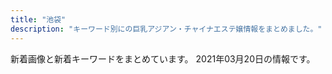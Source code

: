 ```yaml
---
title: "池袋"
description: "キーワード別にの巨乳アジアン・チャイナエステ嬢情報をまとめました。"
---
```


新着画像と新着キーワードをまとめています。
2021年03月20日の情報です。

<DmmAffiliateIns />
<KeywordTable
  shops={
    [
    {
        "keywords": {
            "\u30bb\u30af\u30b7\u30fc": 1
        },
        "img_links": [
            "http://tsukinokoi.com/img/staff/144652745411466600.jpg",
            "http://tsukinokoi.com/img/staff/153079932824200700.jpg",
            "http://tsukinokoi.com/images/event/2020/m03.png",
            "http://tsukinokoi.com/images/QRcode.png",
            "http://tsukinokoi.com/images/news1.png",
            "http://tsukinokoi.com/images/bar_staff.png",
            "http://tsukinokoi.com/images/news3.png",
            "http://tsukinokoi.com/img/staff/155204782386136400.jpg",
            "http://tsukinokoi.com/img/staff/142919725579809100.png",
            "http://tsukinokoi.com/img/staff/151584629124140300.jpg",
            "http://tsukinokoi.com/images/bar_top.png",
            "http://tsukinokoi.com/img/staff/152008703796356600.jpg",
            "http://tsukinokoi.com/images/pickupGirl2014.png",
            "http://tsukinokoi.com/img/staff/154673852166026500.jpg",
            "http://tsukinokoi.com/img/staff/148256052554824000.jpg",
            "http://tsukinokoi.com/img/staff/148073918839938900.jpg",
            "http://tsukinokoi.com/img/staff/148586605222864500.jpg",
            "http://tsukinokoi.com/img/staff/148586605226742500.jpg",
            "http://tsukinokoi.com/img/staff/160622584020640000.jpg",
            "http://tsukinokoi.com/images/bar_gallery.png",
            "http://tsukinokoi.com/img/staff/155818741107218300.jpg",
            "http://tsukinokoi.com/img/staff/155611310658540500.jpg"
        ],
        "name": "\u6708\u306e\u604b",
        "station": "JR\u6c60\u888b\u99c5\u897f\u53e3",
        "url": "http://tsukinokoi.com/"
    },
    {
        "station": "JR\u6c60\u888b\u99c5\u897f\u53e3",
        "url": "http://salon-arm.com/",
        "img_links": [
            "http://salon-arm.com/staff/kaori/01.jpg",
            "http://salon-arm.com/staff/midori/01mb.jpg",
            "http://salon-arm.com/staff/nana/01.jpg",
            "http://salon-arm.com/staff/emi/01mb.jpg",
            "http://salon-arm.com/staff/emi/01.jpg",
            "http://salon-arm.com/staff/ichigo/01mb.jpg",
            "http://salon-arm.com/staff/nana/01mb.jpg",
            "http://salon-arm.com/staff/kaori/01mb.jpg",
            "http://salon-arm.com/img/ttl_mobile.png",
            "http://salon-arm.com/img/ttl_tnew.png",
            "http://salon-arm.com/staff/rika/01mb.jpg",
            "http://salon-arm.com/staff/ringo/01mb.jpg",
            "http://salon-arm.com/staff/ai/01mb.jpg",
            "http://salon-arm.com/staff/midori/01.jpg",
            "http://salon-arm.com/staff/ringo/01.jpg",
            "http://salon-arm.com/staff/reina/01mb.jpg",
            "http://salon-arm.com/staff/yuuka/01mb.jpg",
            "http://salon-arm.com/pic/top.png",
            "http://salon-arm.com/staff/saya/01.jpg",
            "http://salon-arm.com/staff/ai/01.jpg",
            "http://salon-arm.com/staff/mai/01mb.jpg",
            "http://salon-arm.com/pic/head.png",
            "http://salon-arm.com/staff/reina/01.jpg",
            "http://salon-arm.com/staff/saya/01mb.jpg",
            "http://salon-arm.com/img/ttl_line.png",
            "http://salon-arm.com/img/ttl_staff.png",
            "http://salon-arm.com/img/att.jpg",
            "http://salon-arm.com/staff/rika/01.jpg",
            "http://salon-arm.com/staff/ichigo/01.jpg",
            "http://salon-arm.com/i/files/homeimg.jpg",
            "http://salon-arm.com/staff/mai/01.jpg",
            "http://salon-arm.com/staff/yuuka/01.jpg",
            "http://salon-arm.com/img/ttl_concept.png"
        ],
        "name": "\u30a2\u30ed\u30de\u30ed\u30de\u30f3\u30b9",
        "keywords": {
            "C": 21
        }
    },
    {
        "keywords": {},
        "station": "JR\u6c60\u888b\u99c5\u897f\u53e3",
        "url": "http://esthe-treat.com/",
        "name": "\u53f0\u6e7e\u5e78\u904b\u30ea\u30e9\u30af\u30bc\u30fc\u30b7\u30e7\u30f3",
        "img_links": [
            "http://esthe-treat.com/img/adrs.jpg",
            "http://esthe-treat.com/img/pic.jpg",
            "http://esthe-treat.com/img/tit.jpg",
            "http://esthe-treat.com/img/sys2.png",
            "http://esthe-treat.com/img/tel.jpg",
            "http://esthe-treat.com/staff/natumi/01.jpg",
            "http://esthe-treat.com/img/t-a.jpg",
            "http://esthe-treat.com/img/info.jpg",
            "http://esthe-treat.com/img/t-s.jpg",
            "http://esthe-treat.com/img/cam.jpg",
            "http://esthe-treat.com/img/t-o.jpg",
            "http://esthe-treat.com/img/t-t.jpg",
            "http://esthe-treat.com/img/sys1.png",
            "http://esthe-treat.com/img/add.jpg",
            "http://esthe-treat.com/staff/ami/01.jpg",
            "http://esthe-treat.com/img/sysetc.png",
            "http://esthe-treat.com/staff/rena/01.jpg",
            "http://esthe-treat.com/img/t-r.jpg",
            "http://esthe-treat.com/staff/yuyu/01.jpg",
            "http://esthe-treat.com/img/pc.jpg",
            "http://esthe-treat.com/img/botton.jpg",
            "http://esthe-treat.com/staff/mari/01.jpg"
        ]
    },
    {
        "img_links": [
            "http://c-sun2.com/image/cast/cast_466_2_l.jpg",
            "http://c-sun2.com/image/shame/192_1_l.jpg",
            "http://c-sun2.com/image/cast/cast_357_2_l.jpg",
            "http://c-sun2.com/image/cast/cast_393_2_l.jpg",
            "http://c-sun2.com/image/cast/cast_473_1_l.jpg",
            "http://c-sun2.com/img/icon/new.png",
            "http://c-sun2.com/image/cast/cast_453_2_l.jpg",
            "http://c-sun2.com/img/bar_grallery.png",
            "http://c-sun2.com/image/cast/cast_485_2_l.jpg",
            "http://c-sun2.com/image/cast/cast_484_1_l.jpg",
            "http://c-sun2.com/image/cast/cast_362_2_l.jpg",
            "http://c-sun2.com/image/cast/cast_496_1_l.jpg",
            "http://c-sun2.com/image/cast/cast_471_1_l.jpg",
            "http://c-sun2.com/img/topbar_news.png",
            "http://c-sun2.com/img/topbar_osusume.png",
            "http://c-sun2.com/image/cast/cast_534_2_l.jpg",
            "http://c-sun2.com/image/cast/cast_473_2_l.jpg",
            "http://c-sun2.com/image/cast/cast_492_1_l.jpg",
            "http://c-sun2.com/img/header.jpg",
            "http://c-sun2.com/image/cast/cast_534_1_l.jpg",
            "http://c-sun2.com/image/cast/cast_326_1_l.jpg",
            "http://c-sun2.com/img/bar_profile.png",
            "http://c-sun2.com/image/cast/cast_326_2_l.jpg",
            "http://c-sun2.com/image/cast/cast_496_2_l.jpg",
            "http://c-sun2.com/image/cast/cast_524_1_l.jpg",
            "http://c-sun2.com/image/cast/cast_484_2_l.jpg",
            "http://c-sun2.com/image/cast/cast_362_1_l.jpg",
            "http://c-sun2.com/image/cast/cast_485_1_l.jpg",
            "http://c-sun2.com/image/cast/cast_453_1_l.jpg",
            "http://c-sun2.com/image/cast/cast_360_1_l.jpg",
            "http://c-sun2.com/image/cast/cast_533_2_l.jpg",
            "http://c-sun2.com/image/cast/cast_471_2_l.jpg",
            "http://c-sun2.com/image/cast/cast_533_1_l.jpg",
            "http://c-sun2.com/image/cast/cast_360_2_l.jpg",
            "http://c-sun2.com/image/cast/cast_524_2_l.jpg",
            "http://c-sun2.com/image/cast/cast_393_1_l.jpg",
            "http://c-sun2.com/img/event/camp3.jpg",
            "http://c-sun2.com/image/cast/cast_466_1_l.jpg",
            "http://c-sun2.com/image/cast/cast_492_2_l.jpg",
            "http://c-sun2.com/image/cast/cast_390_1_l.jpg",
            "http://c-sun2.com/image/cast/cast_390_2_l.jpg",
            "http://c-sun2.com/img/topbar_camp.png",
            "http://c-sun2.com/img/bar_therapist.png",
            "http://c-sun2.com/image/cast/cast_357_1_l.jpg",
            "http://c-sun2.com/image/cast/cast_580_1_l.jpg"
        ],
        "keywords": {
            "85": 4,
            "84": 8,
            "82": 10,
            "83": 10,
            "81": 4
        },
        "station": "JR\u6c60\u888b\u99c5\u897f\u53e3",
        "url": "http://c-sun2.com/",
        "name": "\u30b9\u30a4\u30fc\u30c8\u30de\u30c3\u30c8"
    },
    {
        "keywords": {},
        "name": "\u5fc3\u30d1\u30e9\u30c0\u30a4\u30b9",
        "img_links": [
            "http://new-paradise.net/images/a2.jpg",
            "http://new-paradise.net/images/a7.jpg",
            "http://new-paradise.net/images/g0.jpg",
            "http://new-paradise.net/images/zi_staff.png",
            "http://new-paradise.net/images/noa.jpg",
            "http://new-paradise.net/images/a6.jpg",
            "http://new-paradise.net/images/honoka.jpg",
            "http://new-paradise.net/images/a5.jpg",
            "http://new-paradise.net/images/a4.jpg",
            "http://new-paradise.net/images/r3.jpg",
            "http://new-paradise.net/images/mobile.png",
            "http://new-paradise.net/images/flash1.jpg",
            "http://new-paradise.net/images/itigo.jpg",
            "http://new-paradise.net/images/a3.jpg",
            "http://new-paradise.net/images/misaki02.jpg",
            "http://new-paradise.net/images/kiki02.jpg",
            "http://new-paradise.net/images/down.png",
            "http://new-paradise.net/images/up.png",
            "http://new-paradise.net/images/misaki01.jpg",
            "http://new-paradise.net/images/a1.jpg",
            "http://new-paradise.net/images/kiki.jpg",
            "http://new-paradise.net/images/info.jpg",
            "http://new-paradise.net/images/kanna02.jpg"
        ],
        "url": "http://new-paradise.net/",
        "station": "JR\u6c60\u888b\u99c5\u897f\u53e3"
    },
    {
        "img_links": [
            "http://monaliza.xyz/images/index_c1.jpg",
            "http://monaliza.xyz/images/r01.jpg",
            "http://monaliza.xyz/images/g6.jpg",
            "http://monaliza.xyz/images/r02.jpg",
            "http://monaliza.xyz/images/g7.jpg",
            "http://monaliza.xyz/images/mobile.jpg",
            "http://monaliza.xyz/images/index_c3.jpg",
            "http://monaliza.xyz/images/top.jpg",
            "http://monaliza.xyz/images/gallery_image01b.jpg",
            "http://monaliza.xyz/images/yuki.jpg",
            "http://monaliza.xyz/images/r04.jpg",
            "http://monaliza.xyz/images/aoyi.jpg",
            "http://monaliza.xyz/images/r03.jpg",
            "http://monaliza.xyz/images/g4.jpg",
            "http://monaliza.xyz/images/index_c2.jpg"
        ],
        "url": "http://monaliza.xyz/",
        "station": "JR\u6c60\u888b\u99c5\u897f\u53e3",
        "name": "MONA\u30fbLIZA \u30e2\u30ca\u30fb\u30ea\u30b6",
        "keywords": {
            "C": 8
        }
    },
    {
        "name": "For You",
        "img_links": [
            "http://foryou-est.tokyo/images/ai.jpg",
            "http://foryou-est.tokyo/images/sp01.jpg",
            "http://foryou-est.tokyo/images/kina.jpg",
            "http://foryou-est.tokyo/images/emi.jpg",
            "http://foryou-est.tokyo/images/mika.jpg",
            "http://foryou-est.tokyo/images/up.png",
            "http://foryou-est.tokyo/images/mobile.png",
            "http://foryou-est.tokyo/images/sp03.jpg",
            "http://foryou-est.tokyo/images/yuki.jpg",
            "http://foryou-est.tokyo/images/yuyu.jpg",
            "http://foryou-est.tokyo/images/zi_staff.png",
            "http://foryou-est.tokyo/images/riri.jpg",
            "http://foryou-est.tokyo/images/flash1.jpg",
            "http://foryou-est.tokyo/images/sp02.jpg",
            "http://foryou-est.tokyo/images/yumi.jpg",
            "http://foryou-est.tokyo/images/yuri.jpg",
            "http://foryou-est.tokyo/images/down.png"
        ],
        "station": "JR\u6c60\u888b\u99c5\u897f\u53e3",
        "url": "http://foryou-est.tokyo/",
        "keywords": {}
    },
    {
        "keywords": {
            "86": 6,
            "85": 6,
            "83": 18,
            "D": 18,
            "C": 12
        },
        "name": "\u604b",
        "station": "JR\u6c60\u888b\u99c5\u897f\u53e3",
        "url": "http://koi.este.work/",
        "img_links": [
            "http://koi.este.work/b_news.png",
            "http://koi.este.work/tennai.png",
            "http://koi.este.work/tennai4.jpg",
            "http://koi.este.work/up_5_3_0.jpg",
            "http://koi.este.work/mens-esthe.png",
            "http://koi.este.work/b_girl.png",
            "http://koi.este.work/2/uploadimg/1601879728.jpg",
            "http://koi.este.work/2/uploadimg/1579481243.jpg",
            "http://koi.este.work/2/uploadimg/1565558725.jpg",
            "http://koi.este.work/tennai2.jpg",
            "http://koi.este.work/t3.jpg",
            "http://koi.este.work/t1.jpg",
            "http://koi.este.work/top.jpg",
            "http://koi.este.work/2/uploadimg/1577672563.jpg",
            "http://momipara.jp/img/link/momi88.jpg",
            "http://koi.este.work/tennai3.jpg"
        ]
    },
    {
        "url": "http://iris.iest.info/",
        "name": "\u30b9\u30de\u30a4\u30eb",
        "img_links": [],
        "station": "JR\u6c60\u888b\u99c5\u6771\u53e3",
        "keywords": {}
    },
    {
        "station": "JR\u6c60\u888b\u99c5\u6771\u53e3",
        "img_links": [
            "http://manian-ikebukuro.com/img/spSite.jpg",
            "http://manian-ikebukuro.com/image/cast/cast_64_1_l.jpg",
            "http://manian-ikebukuro.com/image/cast/cast_2_2_l.jpg",
            "http://manian-ikebukuro.com/image/cast/cast_74_1_l.jpg",
            "http://manian-ikebukuro.com/img/line1.jpg",
            "http://manian-ikebukuro.com/img/pickupGirl.png",
            "http://manian-ikebukuro.com/image/cast/cast_67_1_l.jpg",
            "http://manian-ikebukuro.com/img/news1.png",
            "http://manian-ikebukuro.com/image/cast/cast_63_1_l.jpg",
            "http://manian-ikebukuro.com/image/cast/cast_73_1_l.jpg",
            "http://manian-ikebukuro.com/image/cast/10x10.jpg",
            "http://manian-ikebukuro.com/image/cast/cast_77_1_l.jpg",
            "http://manian-ikebukuro.com/image/cast/cast_47_1_s.jpg",
            "http://manian-ikebukuro.com/img/news3.png",
            "http://manian-ikebukuro.com/image/cast/cast_63_1_s.jpg",
            "http://manian-ikebukuro.com/image/cast/cast_75_1_l.jpg",
            "http://manian-ikebukuro.com/image/cast/cast_70_1_s.jpg",
            "http://manian-ikebukuro.com/image/cast/cast_77_2_l.jpg",
            "http://manian-ikebukuro.com/image/cast/cast_70_1_l.jpg",
            "http://manian-ikebukuro.com/image/cast/cast_71_1_s.jpg",
            "http://manian-ikebukuro.com/image/cast/cast_75_1_s.jpg",
            "http://manian-ikebukuro.com/image/cast/cast_64_2_l.jpg",
            "http://manian-ikebukuro.com/image/cast/cast_2_1_l.jpg",
            "http://manian-ikebukuro.com/img/bar_profile.png",
            "http://manian-ikebukuro.com/img/tel.png",
            "http://manian-ikebukuro.com/image/cast/cast_69_1_s.jpg",
            "http://manian-ikebukuro.com/image/cast/cast_75_2_l.jpg",
            "http://manian-ikebukuro.com/image/cast/cast_6_1_s.jpg",
            "http://manian-ikebukuro.com/image/cast/cast_73_1_s.jpg",
            "http://manian-ikebukuro.com/image/cast/cast_2_1_s.jpg",
            "http://manian-ikebukuro.com/image/cast/cast_74_1_s.jpg",
            "http://manian-ikebukuro.com/image/cast/cast_64_1_s.jpg",
            "http://manian-ikebukuro.com/image/cast/cast_67_2_l.jpg",
            "http://manian-ikebukuro.com/image/cast/cast_77_1_s.jpg",
            "http://manian-ikebukuro.com/image/cast/cast_80_2_l.jpg",
            "http://manian-ikebukuro.com/image/cast/cast_47_2_l.jpg",
            "http://manian-ikebukuro.com/image/cast/cast_80_1_s.jpg",
            "http://manian-ikebukuro.com/image/cast/cast_70_2_l.jpg",
            "http://manian-ikebukuro.com/sp/img/tel.png",
            "http://manian-ikebukuro.com/image/cast/cast_47_1_l.jpg",
            "http://manian-ikebukuro.com/img/header0.jpg",
            "http://manian-ikebukuro.com/image/cast/cast_74_2_l.jpg",
            "http://manian-ikebukuro.com/image/cast/cast_80_1_l.jpg",
            "http://manian-ikebukuro.com/img/bar_staff.png",
            "http://manian-ikebukuro.com/image/cast/cast_73_2_l.jpg",
            "http://manian-ikebukuro.com/image/cast/cast_68_1_s.jpg",
            "http://manian-ikebukuro.com/img/QRcode.png",
            "http://manian-ikebukuro.com/image/cast/cast_67_1_s.jpg"
        ],
        "url": "http://manian-ikebukuro.com/",
        "keywords": {},
        "name": "\u6d17\u4f53\u30de\u30cb\u30a2"
    },
    {
        "name": "\u6c34\u6728\u82b1",
        "keywords": {
            "E": 1,
            "95": 1,
            "88": 1,
            "90": 1,
            "H": 2
        },
        "station": "JR\u6c60\u888b\u99c5\u6771\u53e3",
        "url": "http://hanamizuki.jpn.cm/",
        "img_links": [
            "http://hanamizuki.jpn.cm/images/s_news.png",
            "http://hanamizuki.jpn.cm/photos/sites/43/2019/12/2019122511054178.jpg",
            "http://hanamizuki.jpn.cm/images/room2.jpg",
            "http://hanamizuki.jpn.cm/images/nbj2.jpg",
            "http://hanamizuki.jpn.cm/photos/sites/43/2017/11/2017110204161468.jpg",
            "http://hanamizuki.jpn.cm/images/room1.jpg",
            "http://hanamizuki.jpn.cm/images/mobile.png",
            "http://hanamizuki.jpn.cm/images/room3.jpg",
            "http://hanamizuki.jpn.cm/images/s_link.png",
            "http://hanamizuki.jpn.cm/images/room4.jpg",
            "http://hanamizuki.jpn.cm/images/s_staff.png",
            "http://hanamizuki.jpn.cm/photos/sites/43/2017/11/2017110204162215.jpg",
            "http://hanamizuki.jpn.cm/photos/sites/43/2019/12/2019122511054726.jpg",
            "http://hanamizuki.jpn.cm/photos/sites/43/2021/02/2021020211590282.jpg",
            "http://hanamizuki.jpn.cm/images/top.png"
        ]
    },
    {
        "station": "JR\u6c60\u888b\u99c5\u897f\u53e3",
        "url": "https://www.aroma-angels.net/",
        "img_links": [
            "https://www.aroma-angels.net/images/up_5_25_0.jpg",
            "https://www.aroma-angels.net/images/ml_11_1_506.jpg",
            "https://www.aroma-angels.net/images/up_5_22_0.jpg",
            "https://www.aroma-angels.net/images/mc_1_2_144.jpg",
            "https://www.aroma-angels.net/asset/img/spacer_gallery.png",
            "https://www.aroma-angels.net/images/mt_10_1_505.jpg",
            "https://www.aroma-angels.net/images/mc_1_1_1092.jpg",
            "https://www.aroma-angels.net/images/up_5_23_0.jpg",
            "https://www.aroma-angels.net/asset/img/top.jpg",
            "https://www.aroma-angels.net/images/ml_11_1_882.jpg",
            "https://www.aroma-angels.net/images/mc_1_2_1092.jpg",
            "https://www.aroma-angels.net/images/mc_1_1_105.jpg",
            "https://www.aroma-angels.net/images/mc_1_1_1338.jpg",
            "https://www.aroma-angels.net/images/ml_11_1_240.jpg",
            "https://menlog.net/link/menlog20040.jpg",
            "https://www.aroma-angels.net/images/up_5_5_0.jpg",
            "https://www.aroma-angels.net/images/mc_1_2_445.jpg",
            "https://www.aroma-angels.net/images/ml_11_1_960.jpg",
            "https://www.aroma-angels.net/images/ml_11_1_1092.jpg",
            "https://www.aroma-angels.net/images/up_5_15_0.jpg",
            "https://estama.jp/assets_new/default/pc/img/page/link/estama_200_40.png",
            "https://www.aroma-angels.net/images/ml_11_1_445.jpg",
            "https://www.aroma-angels.net/images/up_5_8_0.jpg",
            "https://www.aroma-angels.net/images/ml_11_1_208.jpg",
            "https://www.aroma-angels.net/images/mc_1_1_446.jpg",
            "https://www.aroma-angels.net/images/up_5_14_0.jpg",
            "https://www.aroma-angels.net/images/up_5_10_0.jpg",
            "https://www.aroma-angels.net/images/link/link_15.jpg",
            "https://www.aroma-angels.net/images/mc_1_1_506.jpg",
            "https://www.aroma-angels.net/images/ml_11_1_1338.jpg",
            "https://www.aroma-angels.net/images/up_5_9_0.jpg",
            "https://www.aroma-angels.net/images/mt_10_1_508.jpg",
            "https://www.aroma-angels.net/images/up_5_12_0.jpg",
            "https://www.aroma-angels.net/images/mc_1_1_882.jpg",
            "https://www.aroma-angels.net/asset/img/spacer900x360.png",
            "https://www.aroma-angels.net/asset/img/top2.jpg",
            "https://www.aroma-angels.net/images/ml_11_1_2202.jpg",
            "https://www.aroma-angels.net/images/ml_11_1_1064.jpg",
            "https://www.aroma-angels.net/images/up_5_18_0.jpg",
            "https://www.aroma-angels.net/images/up_5_13_0.jpg",
            "https://www.aroma-angels.net/asset/img/spacer300x450.png",
            "https://www.aroma-angels.net/images/mc_1_1_144.jpg",
            "https://www.aroma-angels.net/images/ml_11_1_1698.jpeg",
            "https://www.aroma-angels.net/images/mc_1_1_1064.jpg",
            "https://www.aroma-angels.net/images/ml_11_1_1411.jpg",
            "https://www.aroma-angels.net/images/ml_11_1_507.jpg",
            "https://www.aroma-angels.net/images/mc_1_2_105.jpg",
            "https://www.aroma-angels.net/images/mt_10_1_144.jpg",
            "https://www.aroma-angels.net/images/mc_1_2_268.jpg",
            "https://www.aroma-angels.net/images/ml_11_1_1285.jpg",
            "https://www.aroma-angels.net/images/ml_11_1_508.jpg",
            "https://www.aroma-angels.net/images/mc_1_1_508.jpg",
            "https://www.aroma-angels.net/images/up_5_7_0.jpg",
            "https://www.aroma-angels.net/images/ml_11_1_144.jpg",
            "https://www.aroma-angels.net/images/ml_11_1_239.jpg",
            "https://www.aroma-angels.net/images/mc_1_1_2202.jpg",
            "https://www.aroma-angels.net/images/up_5_26_0.jpg",
            "https://www.aroma-angels.net/images/up_5_11_0.jpeg",
            "https://www.aroma-angels.net/images/mc_1_1_505.jpg",
            "https://www.aroma-angels.net/images/ml_11_1_505.jpg",
            "https://www.aroma-angels.net/images/link/link_31.jpg",
            "https://www.aroma-angels.net/images/up_5_19_0.jpg",
            "https://www.aroma-angels.net/images/ml_11_1_425.jpg",
            "https://www.aroma-angels.net/images/ml_11_1_268.jpg",
            "https://www.aroma-angels.net/images/mt_10_1_105.jpg",
            "https://www.aroma-angels.net/images/mt_10_1_446.jpg",
            "https://www.aroma-angels.net/images/mc_1_1_268.jpg",
            "https://www.aroma-angels.net/images/mc_1_1_445.jpg",
            "https://www.aroma-angels.net/images/ml_11_1_446.jpg",
            "https://www.aroma-angels.net/images/mc_1_1_507.jpg",
            "https://www.aroma-angels.net/images/ml_11_1_105.jpg",
            "https://www.aroma-angels.net/images/ml_11_1_314.jpg",
            "https://www.aroma-angels.net/images/up_5_27_0.jpg",
            "https://www.aroma-angels.net/images/link/link_27.jpg",
            "https://www.aroma-angels.net/images/ml_11_1_241.jpg",
            "https://www.aroma-angels.net/images/link/link_34.jpg",
            "https://www.aroma-angels.net/images/ml_11_1_1272.jpg",
            "https://www.aroma-angels.net/images/link/link_19.jpg",
            "https://www.aroma-angels.net/images/up_5_6_0.jpg",
            "https://www.aroma-angels.net/images/up_5_17_0.jpg",
            "https://www.aroma-angels.net/images/mc_1_1_208.jpg"
        ],
        "name": "AromaAngels\uff5e\u6c60\u888b\u30a2\u30ed\u30de\u30a8\u30f3\u30b8\u30a7\u30eb\u30ba\uff5e",
        "keywords": {
            "83": 2,
            "85": 13,
            "86": 4,
            "D": 12,
            "87": 4,
            "E": 3,
            "C": 46,
            "88": 6
        }
    },
    {
        "keywords": {
            "C": 29,
            "D": 11,
            "87": 8,
            "86": 17,
            "E": 3
        },
        "name": "\u3086\u3089\u308a",
        "img_links": [
            "http://www.yurari-massage.work/img/nos.jpg",
            "http://www.yurari-massage.work/img/st4.jpg",
            "http://www.yurari-massage.work/img/st017.jpg",
            "http://www.yurari-massage.work/img/sta25.jpg",
            "http://www.yurari-massage.work/img/sta26.jpg",
            "http://www.yurari-massage.work/img/r9.jpg",
            "http://www.yurari-massage.work/img/st026.jpg",
            "http://www.yurari-massage.work/img/st07.jpg",
            "http://www.yurari-massage.work/img/sta7.jpg",
            "http://www.yurari-massage.work/img/sta21.jpg",
            "http://www.yurari-massage.work/img/m3.jpg",
            "http://www.yurari-massage.work/img/st21.jpg",
            "http://www.yurari-massage.work/img/m60.jpg",
            "http://www.yurari-massage.work/img/sta22.jpg",
            "http://www.yurari-massage.work/img/st027.jpg",
            "http://www.yurari-massage.work/img/head.jpg",
            "http://www.yurari-massage.work/img/m10.jpg",
            "http://www.yurari-massage.work/img/st021.jpg",
            "http://www.yurari-massage.work/img/st17.jpg",
            "http://www.yurari-massage.work/img/st7.jpg",
            "http://www.yurari-massage.work/img/st26.jpg",
            "http://www.yurari-massage.work/img/st11.jpg",
            "http://www.yurari-massage.work/img/st25.jpg",
            "http://www.yurari-massage.work/img/campian.jpg",
            "http://www.yurari-massage.work/img/m1.jpg",
            "http://www.yurari-massage.work/img/m6.jpg",
            "http://www.yurari-massage.work/img/m50.jpg",
            "http://www.yurari-massage.work/img/m5.jpg",
            "http://www.yurari-massage.work/img/sta28.jpg",
            "http://www.yurari-massage.work/img/sta4.jpg",
            "http://www.yurari-massage.work/img/st27.jpg",
            "http://www.yurari-massage.work/img/st22.jpg",
            "http://www.yurari-massage.work/img/m30.jpg",
            "http://www.yurari-massage.work/img/m4.jpg",
            "http://www.yurari-massage.work/img/st022.jpg",
            "http://www.yurari-massage.work/img/st19.jpg",
            "http://www.yurari-massage.work/img/st28.jpg",
            "http://www.yurari-massage.work/img/m20.jpg",
            "http://www.yurari-massage.work/img/m2.jpg",
            "http://www.yurari-massage.work/img/sta27.jpg",
            "http://www.yurari-massage.work/img/mobile.png",
            "http://www.yurari-massage.work/img/m40.jpg"
        ],
        "station": "JR\u6c60\u888b\u99c5\u897f\u53e3(\u5317)",
        "url": "http://www.yurari-massage.work/"
    },
    {
        "url": "https://www.relax-es.net/",
        "name": "New RELAX TIME",
        "station": "JR\u6c60\u888b\u99c5\u897f\u53e3(\u5317)",
        "keywords": {
            "F": 37,
            "88": 72,
            "89": 61,
            "C": 34,
            "90": 14,
            "D": 57,
            "E": 77,
            "87": 26
        },
        "img_links": [
            "https://www.relax-es.net/w90-p90/img/uploadfile/imgpc01608535716.jpg",
            "https://www.relax-es.net/img/uploadfile/imgpc01601601781.jpg",
            "https://www.relax-es.net/w160-p400/img/uploadfile/imgpc01601602676.jpg",
            "https://www.relax-es.net/w160-p400/img/uploadfile/imgpc01601942123.jpg",
            "https://www.relax-es.net/img/uploadfile/imgpc01601602326.jpg",
            "https://www.relax-es.net/w200-p300/img/uploadfile/imgpc01601603008.jpg",
            "https://www.relax-es.net/img/num4.png",
            "https://www.relax-es.net/img/uploadfile/imgpc01608535783.jpg",
            "https://www.relax-es.net/img/area.jpg",
            "https://www.relax-es.net/img/uploadfile/img_1601600707.jpg",
            "https://www.relax-es.net/img/num5.png",
            "https://www.relax-es.net/img/num2.png",
            "https://www.relax-es.net/img/uploadfile/imgpc01601602676.jpg",
            "https://www.relax-es.net/img/uploadfile/imgpc01608535915.jpg",
            "https://www.relax-es.net/w160-p400/img/uploadfile/imgpc01601942092.jpg",
            "https://www.relax-es.net/img/uploadfile/imgpc01601602403.jpg",
            "https://www.relax-es.net/w200-p300/img/uploadfile/imgpc01601601975.jpg",
            "https://www.relax-es.net/w200-p300/img/uploadfile/imgpc01601942142.jpg",
            "https://www.relax-es.net/w160-p400/img/uploadfile/imgpc01601602890.jpg",
            "https://www.relax-es.net/w200-p300/img/uploadfile/imgpc01601602761.jpg",
            "https://www.relax-es.net/img/bana07.jpg",
            "https://www.relax-es.net/img/uploadfile/imgpc01601942123.jpg",
            "https://www.relax-es.net/img/bana03.jpg",
            "https://www.relax-es.net/img/uploadfile/imgpc01601602188.jpg",
            "https://www.relax-es.net/img/num1.png",
            "https://www.relax-es.net/img/uploadfile/1601603998.png",
            "https://www.relax-es.net/img/s/area06.png",
            "https://www.relax-es.net/w160-p400/img/uploadfile/imgpc01601602970.jpg",
            "https://www.relax-es.net/img/bana10.jpg",
            "https://www.relax-es.net/img/bana02.jpg",
            "https://www.relax-es.net/w90-p90/img/uploadfile/imgpc01601602970.jpg",
            "https://www.relax-es.net/w160-p400/img/uploadfile/imgpc01601942165.jpg",
            "https://www.relax-es.net/img/uploadfile/imgpc01601602016.jpg",
            "https://www.relax-es.net/w160-p400/img/uploadfile/imgpc01601603008.jpg",
            "https://www.relax-es.net/img/uploadfile/imgpc01601602443.jpg",
            "https://www.relax-es.net/w200-p300/img/uploadfile/imgpc01601942105.jpg",
            "https://www.relax-es.net/w230-p230/img/uploadfile/img_1601600792.jpg",
            "https://www.relax-es.net/w90-p90/img/uploadfile/imgpc01608535826.jpg",
            "https://www.relax-es.net/w160-p400/img/uploadfile/imgpc01608535783.jpg",
            "https://www.relax-es.net/img/uploadfile/imgpc01608535716.jpg",
            "https://www.relax-es.net/img/syscard.png",
            "https://www.relax-es.net/img/bana01.jpg",
            "https://www.relax-es.net/img/uploadfile/imgpc01601942105.jpg",
            "https://www.relax-es.net/w200-p300/img/uploadfile/imgpc01608535783.jpg",
            "https://www.relax-es.net/w160-p400/img/uploadfile/imgpc01601942105.jpg",
            "https://www.relax-es.net/w160-p400/img/uploadfile/imgpc01608535716.jpg",
            "https://www.relax-es.net/w90-p90/img/uploadfile/imgpc01608535783.jpg",
            "https://www.relax-es.net/img/icon/new.png",
            "https://www.relax-es.net/w160-p400/img/uploadfile/imgpc01601602403.jpg",
            "https://www.relax-es.net/img/uploadfile/imgpc01601942142.jpg",
            "https://www.relax-es.net/img/s/area04.png",
            "https://www.relax-es.net/w160-p400/img/uploadfile/imgpc01601602326.jpg",
            "https://www.relax-es.net/w200-p300/img/uploadfile/imgpc01601602970.jpg",
            "https://www.relax-es.net/w160-p400/img/uploadfile/imgpc01601601975.jpg",
            "https://www.relax-es.net/w90-p90/img/uploadfile/imgpc01601603008.jpg",
            "https://www.relax-es.net/w300-p200/img/uploadfile/imgpc01601603008.jpg",
            "https://www.relax-es.net/w200-p300/img/uploadfile/imgpc01608535915.jpg",
            "https://www.relax-es.net/img/s/area03.png",
            "https://www.relax-es.net/w200-p300/img/uploadfile/imgpc01601602443.jpg",
            "https://www.relax-es.net/img/uploadfile/imgpc01601603008.jpg",
            "https://www.relax-es.net/img/uploadfile/imgpc01601942165.jpg",
            "https://www.relax-es.net/img/uploadfile/imgpc01601602269.jpg",
            "https://www.relax-es.net/img/uploadfile/imgpc01601602761.jpg",
            "https://www.relax-es.net/img/uploadfile/imgpc01608535826.jpg",
            "https://www.relax-es.net/img/uploadfile/img_1601600792.jpg",
            "https://www.relax-es.net/w160-p400/img/uploadfile/imgpc01601602188.jpg",
            "https://www.relax-es.net/w160-p400/img/uploadfile/imgpc01601602269.jpg",
            "https://www.relax-es.net/img/uploadfile/imgpc01601942092.jpg",
            "https://www.relax-es.net/w160-p400/img/uploadfile/imgpc01601942142.jpg",
            "https://www.relax-es.net/img/bana05.jpg",
            "https://www.relax-es.net/img/s/area01.png",
            "https://www.relax-es.net/img/uploadfile/imgpc01601602890.jpg",
            "https://www.relax-es.net/w200-p300/img/uploadfile/imgpc01601602403.jpg",
            "https://www.relax-es.net/img/uploadfile/imgpc01601601975.jpg",
            "https://www.relax-es.net/img/s/area05.png",
            "https://www.relax-es.net/w160-p400/img/uploadfile/imgpc01601602443.jpg",
            "https://www.relax-es.net/w160-p400/img/uploadfile/imgpc01608535826.jpg",
            "https://www.relax-es.net/img/kantan.jpg",
            "https://www.relax-es.net/w300-p200/img/uploadfile/imgpc01601601975.jpg",
            "https://www.relax-es.net/w90-p90/img/uploadfile/imgpc01601602890.jpg",
            "https://www.relax-es.net/w160-p400/img/uploadfile/imgpc01601601781.jpg",
            "https://www.relax-es.net/img/companioncoment.png",
            "https://www.relax-es.net/w160-p400/img/uploadfile/imgpc01608535915.jpg",
            "https://www.relax-es.net/img/uploadfile/imgpc01601602970.jpg",
            "https://www.relax-es.net/img/num3.png",
            "https://www.relax-es.net/img/bana04.jpg",
            "https://www.relax-es.net/w160-p400/img/uploadfile/imgpc01601602761.jpg",
            "https://www.relax-es.net/w160-p400/img/uploadfile/imgpc01601602016.jpg",
            "https://www.relax-es.net/img/s/area02.png"
        ]
    },
    {
        "img_links": [
            "http://www.i-rlx.info/girl/017.jpg",
            "http://www.i-rlx.info/images/upload/thumb/95e8548329763630.jpg",
            "http://www.i-rlx.info/images/upload/ac8e7ec3ac179feb.jpg",
            "http://www.i-rlx.info/girl/07.jpg",
            "http://www.i-rlx.info/images/sub_18.jpg",
            "http://www.i-rlx.info/images/upload/22c78aefa047b678.jpg",
            "http://www.i-rlx.info/images/upload/thumb/3cd8601001950e68.jpg",
            "http://www.i-rlx.info/images/index_18.jpg",
            "http://www.i-rlx.info/images/upload/9e42414005a99f48.jpg",
            "http://www.i-rlx.info/girl/08.jpg",
            "http://www.i-rlx.info/images/index_06.jpg",
            "http://www.i-rlx.info/girl/06.jpg",
            "http://www.i-rlx.info/images/upload/bc0752fe4e53b8c6.jpg",
            "http://www.i-rlx.info/images/upload/thumb/5f15caf7f272770f.jpg",
            "http://www.i-rlx.info/images/index_08.jpg",
            "http://www.i-rlx.info/images/upload/7d800b2f3fde617b.jpg",
            "http://www.i-rlx.info/i/girl/03.jpg",
            "http://www.i-rlx.info/images/index_37.jpg",
            "http://www.i-rlx.info/images/upload/95e8548329763630.jpg",
            "http://www.i-rlx.info/images/upload/thumb/dc8f1b616e622b2a.jpg",
            "http://www.i-rlx.info/images/upload/dc8f1b616e622b2a.jpg",
            "http://www.i-rlx.info/images/index_07.jpg",
            "http://www.i-rlx.info/images/index_11.jpg",
            "http://www.i-rlx.info/images/index_31.jpg",
            "http://www.i-rlx.info/images/upload/4d0e657eefdddf42.jpg",
            "http://www.i-rlx.info/images/info.jpg",
            "http://www.i-rlx.info/images/upload/thumb/bb8a47bc98c64e87.jpg",
            "http://www.i-rlx.info/images/index_17.jpg",
            "http://www.i-rlx.info/images/upload/3cd8601001950e68.jpg",
            "http://www.i-rlx.info/girl/02.jpg",
            "http://www.i-rlx.info/images/index_12.jpg",
            "http://www.i-rlx.info/images/index_15.jpg",
            "http://www.i-rlx.info/images/upload/7b4c8b9d49e714ee.jpg",
            "http://www.i-rlx.info/images/upload/thumb/7d800b2f3fde617b.jpg",
            "http://www.i-rlx.info/i/room/r02.jpg",
            "http://www.i-rlx.info/images/index_04.jpg",
            "http://www.i-rlx.info/images/index_03.jpg",
            "http://www.i-rlx.info/images/index_23.jpg",
            "http://www.i-rlx.info/images/index_39.jpg",
            "http://www.i-rlx.info/images/index_33.jpg",
            "http://www.i-rlx.info/girl/05.jpg",
            "http://www.i-rlx.info/girl/04.jpg",
            "http://www.i-rlx.info/images/index_10.jpg",
            "http://www.i-rlx.info/images/rec.jpg",
            "http://www.i-rlx.info/images/upload/bb8a47bc98c64e87.jpg",
            "http://www.i-rlx.info/i/room/r03.jpg",
            "http://www.i-rlx.info/images/upload/thumb/7b4c8b9d49e714ee.jpg",
            "http://www.i-rlx.info/images/03.jpg",
            "http://www.i-rlx.info/images/upload/thumb/22c78aefa047b678.jpg",
            "http://www.i-rlx.info/images/index_26.jpg",
            "http://www.i-rlx.info/images/index_35_01.jpg",
            "http://www.i-rlx.info/images/upload/3a57edcf235cfd8e.jpg",
            "http://www.i-rlx.info/images/upload/eeb5d9caa554018e.jpg",
            "http://www.i-rlx.info/images/index_30.jpg",
            "http://www.i-rlx.info/images/upload/thumb/549fe7e03db1e8fc.jpg",
            "http://www.i-rlx.info/images/sub_21.jpg",
            "http://www.i-rlx.info/images/rec_16.jpg",
            "http://www.i-rlx.info/images/upload/thumb/b0bbe23232bed8aa.jpg",
            "http://www.i-rlx.info/images/index_28.jpg",
            "http://www.i-rlx.info/images/upload/thumb/bb2bfea87a6127cc.jpg",
            "http://www.i-rlx.info/girl/01.jpg",
            "http://www.i-rlx.info/images/upload/c3c01fea3cdcaa08.jpg",
            "http://www.i-rlx.info/i/room/r01.jpg",
            "http://www.i-rlx.info/girl/018.jpg",
            "http://www.i-rlx.info/images/upload/0192d005c5f424ba.jpg",
            "http://www.i-rlx.info/images/index_14.jpg",
            "http://www.i-rlx.info/images/upload/549fe7e03db1e8fc.jpg",
            "http://www.i-rlx.info/images/upload/thumb/0192d005c5f424ba.jpg",
            "http://www.i-rlx.info/images/index_21.jpg",
            "http://www.i-rlx.info/images/index_02.jpg",
            "http://www.i-rlx.info/images/index_27.jpg",
            "http://www.i-rlx.info/images/index_13.jpg",
            "http://www.i-rlx.info/images/upload/b0bbe23232bed8aa.jpg",
            "http://www.i-rlx.info/images/upload/thumb/9e42414005a99f48.jpg",
            "http://www.i-rlx.info/images/index_29.jpg",
            "http://www.i-rlx.info/images/upload/thumb/eeb5d9caa554018e.jpg",
            "http://www.i-rlx.info/images/upload/thumb/ac8e7ec3ac179feb.jpg",
            "http://www.i-rlx.info/images/index_09.jpg",
            "http://www.i-rlx.info/i/girl/04.jpg",
            "http://www.i-rlx.info/images/upload/5f15caf7f272770f.jpg",
            "http://www.i-rlx.info/images/index_20.jpg",
            "http://www.i-rlx.info/images/info_16.jpg",
            "http://www.i-rlx.info/images/upload/thumb/3a57edcf235cfd8e.jpg",
            "http://www.i-rlx.info/images/index_01.jpg",
            "http://www.i-rlx.info/images/upload/thumb/19b76df66faf0b12.jpg",
            "http://www.i-rlx.info/images/index_24.jpg",
            "http://www.i-rlx.info/images/index_19.jpg",
            "http://www.i-rlx.info/i/girl/02.jpg",
            "http://www.i-rlx.info/images/upload/d9467bde93e01a59.jpg",
            "http://www.i-rlx.info/i/girl/01.jpg",
            "http://www.i-rlx.info/images/index_36.jpg",
            "http://www.i-rlx.info/images/upload/thumb/bc0752fe4e53b8c6.jpg",
            "http://www.i-rlx.info/i/room/r04.jpg",
            "http://www.i-rlx.info/images/index_22.jpg",
            "http://www.i-rlx.info/images/upload/19b76df66faf0b12.jpg",
            "http://www.i-rlx.info/i/girl/05.jpg",
            "http://www.i-rlx.info/images/upload/thumb/c3c01fea3cdcaa08.jpg",
            "http://www.i-rlx.info/images/upload/bb2bfea87a6127cc.jpg",
            "http://www.i-rlx.info/images/upload/thumb/d9467bde93e01a59.jpg",
            "http://www.i-rlx.info/images/staff_16.jpg",
            "http://www.i-rlx.info/images/index_34.jpg",
            "http://www.i-rlx.info/images/upload/thumb/4d0e657eefdddf42.jpg"
        ],
        "keywords": {
            "87": 1,
            "89": 3,
            "82": 2,
            "E": 1,
            "88": 1,
            "86": 3,
            "85": 11,
            "C": 21,
            "D": 4
        },
        "name": "\u30b7\u30e3\u30fc\u30ed\u30c3\u30c8\u59eb",
        "url": "http://www.i-rlx.info/",
        "station": "JR\u6c60\u888b\u99c5\u897f\u53e3(\u5317)"
    },
    {
        "station": "JR\u6c60\u888b\u99c5\u897f\u53e3",
        "name": "CoCo8 \u30b3\u30b3\u30a8\u30a4\u30c8",
        "url": "http://www.coco-8.jp/",
        "keywords": {
            "90": 1,
            "88": 1,
            "86": 2
        },
        "img_links": [
            "http://www.coco-8.jp/_src/36741640/1.jpg",
            "http://www.coco-8.jp/_src/49977786/wechatimg336_20201102105038881.jpg",
            "http://www.coco-8.jp/_src/36746320/sayuri.jpg",
            "http://www.coco-8.jp/_src/36742461/4.jpg",
            "http://www.coco-8.jp/_src/36742636/b.png",
            "http://www.coco-8.jp/_src/36741639/2.jpg",
            "http://www.coco-8.jp/_src/36746692/g3.jpg",
            "http://www.coco-8.jp/_src/36746714/b.png",
            "http://www.coco-8.jp/_src/36741673/3.jpg",
            "http://www.coco-8.jp/_src/37791774/wechatimg437_20201113100952153.jpg",
            "http://www.coco-8.jp/_src/36742714/s2.jpg",
            "http://www.coco-8.jp/_src/36746345/maya.jpg",
            "http://www.coco-8.jp/_src/36743040/s5.jpg",
            "http://www.coco-8.jp/_src/36741670/1.jpg",
            "http://www.coco-8.jp/_src/36746331/lineline.png",
            "http://www.coco-8.jp/_src/36742644/sayuri.jpg",
            "http://www.coco-8.jp/_src/49977789/lineline.png",
            "http://www.coco-8.jp/_src/36746398/mei1.jpg",
            "http://www.coco-8.jp/_src/36746633/lineline.png",
            "http://www.coco-8.jp/_src/36746635/iwa1.jpg",
            "http://www.coco-8.jp/_src/36742791/s4.jpg",
            "http://www.coco-8.jp/_src/36741636/5.jpg",
            "http://www.coco-8.jp/_src/49632727/wechatimg336_20201102105038881.jpg",
            "http://www.coco-8.jp/_src/36746397/mei1.jpg",
            "http://www.coco-8.jp/_src/36741678/down.png",
            "http://www.coco-8.jp/_src/36745876/pic1.jpg",
            "http://www.coco-8.jp/_src/36746379/aki.jpg",
            "http://www.coco-8.jp/_src/36742780/s3.jpg",
            "http://www.coco-8.jp/_src/36742640/b.png",
            "http://www.coco-8.jp/_src/36746641/risa.jpg",
            "http://www.coco-8.jp/_src/49977785/wechatimg336_20201102105038881.jpg",
            "http://www.coco-8.jp/_src/36746346/maya.jpg",
            "http://www.coco-8.jp/_src/37791773/wechatimg437_20201113100952153.jpg",
            "http://www.coco-8.jp/_src/36746644/lineline.png",
            "http://www.coco-8.jp/_src/36742658/s1.jpg",
            "http://www.coco-8.jp/_src/36741638/4.jpg",
            "http://www.coco-8.jp/_src/36813492/cam2.jpg",
            "http://www.coco-8.jp/_src/36712010/sayuri.jpg",
            "http://www.coco-8.jp/_src/36746682/g.jpg",
            "http://www.coco-8.jp/_src/36745880/pic2.jpg",
            "http://www.coco-8.jp/_src/36742462/5.jpg",
            "http://www.coco-8.jp/_src/36741674/5.jpg",
            "http://www.coco-8.jp/_src/36820891/cam3.png",
            "http://www.coco-8.jp/_src/49977773/wechatimg437_20201113100952153.jpg",
            "http://www.coco-8.jp/_src/36742460/3.jpg",
            "http://www.coco-8.jp/_src/36741637/3.jpg",
            "http://www.coco-8.jp/_src/49977665/wechatimg437_20201113100952153.jpg",
            "http://www.coco-8.jp/_src/36746642/risa.jpg",
            "http://www.coco-8.jp/_src/36746732/road2.png",
            "http://www.coco-8.jp/_src/36741672/4.jpg",
            "http://www.coco-8.jp/_src/37791789/lineline.png",
            "http://www.coco-8.jp/_src/36746380/aki.jpg",
            "http://www.coco-8.jp/_src/36746702/g6.jpg",
            "http://www.coco-8.jp/_src/37791754/smartselect_20191212-140919_wechat.jpg",
            "http://www.coco-8.jp/_src/36742642/b.png",
            "http://www.coco-8.jp/_src/36820892/cam3.png",
            "http://www.coco-8.jp/_src/36742459/2.jpg",
            "http://www.coco-8.jp/_src/36746704/g5.png",
            "http://www.coco-8.jp/_src/49632559/wechatimg336_20201102105038881.jpg",
            "http://www.coco-8.jp/_src/36746639/lineline.png",
            "http://www.coco-8.jp/_src/36746636/iwa1.jpg",
            "http://www.coco-8.jp/_src/36742630/b.png",
            "http://www.coco-8.jp/_src/36813493/cam2.jpg",
            "http://www.coco-8.jp/_src/36746688/g2.jpg",
            "http://www.coco-8.jp/_src/36815290/cam.png",
            "http://www.coco-8.jp/_src/36746351/lineline.png",
            "http://www.coco-8.jp/_src/36742638/b.png",
            "http://www.coco-8.jp/_src/36741671/2.jpg",
            "http://www.coco-8.jp/_src/36746395/lineline.png",
            "http://www.coco-8.jp/_src/36742655/down.png",
            "http://www.coco-8.jp/_src/36742458/1.jpg"
        ]
    },
    {
        "name": "\u30a2\u30ef\u56fd\u515a",
        "keywords": {
            "87": 2,
            "C": 20,
            "F": 1,
            "88": 1,
            "83": 4,
            "84": 2,
            "85": 2,
            "86": 1
        },
        "url": "http://awakoku.net/",
        "img_links": [
            "http://awakoku.net/girls/saki1.jpg",
            "http://awakoku.net/girls/hana1.jpg",
            "http://awakoku.net/girls/ami1.jpg",
            "http://awakoku.net/girls/nana2.jpg",
            "http://awakoku.net/girls/kana2.jpg",
            "http://awakoku.net/girls/yumi.jpg",
            "http://awakoku.net/girls/noimage.jpg",
            "http://awakoku.net/girls/yuri2.jpg",
            "http://awakoku.net/topics/img/8-1.jpg",
            "http://awakoku.net/girls/nagisa1.jpg",
            "http://manpuku-web2.sakura.ne.jp/awakoku/image/header.jpg",
            "http://awakoku.net/girls/misaki2.jpg",
            "http://awakoku.net/image/pickup.jpg",
            "http://awakoku.net/girls/nana1.jpg",
            "http://awakoku.net/girls/mina2.jpg",
            "http://awakoku.net/girls/hana2.jpg",
            "http://awakoku.net/topics/img/7-1.jpg",
            "http://awakoku.net/girls/misaki1.jpg",
            "http://awakoku.net/girls/mina1.jpg",
            "http://awakoku.net/girls/kana1.jpg",
            "http://awakoku.net/girls/nagisa2.jpg",
            "http://awakoku.net/girls/yuri1.jpg"
        ],
        "station": "JR\u6c60\u888b\u99c5\u897f\u53e3"
    },
    {
        "url": "http://es-manzokudou.com/",
        "img_links": [
            "http://es-manzokudou.com/uploads/33e3f16ac4ad0cce4991bcbf73f4ed57.jpg",
            "http://es-manzokudou.com/uploads/e0558d7d118d3983ed620237423a6a17.jpg",
            "http://es-manzokudou.com/uploads/356177edff3d3b7efc4a77022debc8aa.jpg",
            "http://es-manzokudou.com/images/index_09.jpg",
            "http://es-manzokudou.com/uploads/200f500725d3f15233d981ad9b5e6b9a.jpg",
            "http://es-manzokudou.com/uploads/efbc511fca65f9baeae51ee52426cc0e.jpg",
            "http://es-manzokudou.com/uploads/88aa8f906b0332cb40ad4429c8e7b758.jpg",
            "http://es-manzokudou.com/images/girls_11.jpg",
            "http://es-manzokudou.com/images/info_07.png",
            "http://es-manzokudou.com/uploads/62c2e989f1be95fc8e01be85b464d514.jpg",
            "http://es-manzokudou.com/images/info_02.png",
            "http://es-manzokudou.com/uploads/275d5f397baa63db8424c86d5d6237cf.jpg",
            "http://es-manzokudou.com/images/index_02.jpg",
            "http://es-manzokudou.com/images/index_27.jpg",
            "http://es-manzokudou.com/images/index_24.jpg",
            "http://es-manzokudou.com/uploads/0b1795e88117182a477ab05f88143541.jpg",
            "http://es-manzokudou.com/images/info_05.png",
            "http://www.cmfm2.jp/images/over_thumb_l.png",
            "http://es-manzokudou.com/uploads/8a1fb58d0b110680c2356994ca8efb25.jpg",
            "http://es-manzokudou.com/uploads/dedff2c11ab7aaa841a9cf2747a8406c.jpg",
            "http://es-manzokudou.com/images/service_09.jpg",
            "http://es-manzokudou.com/uploads/b7f36d45469210b381ecb79a0e05a347.jpg",
            "http://es-manzokudou.com/images/index_17.jpg",
            "http://es-manzokudou.com/images/index_30.jpg",
            "http://es-manzokudou.com/uploads/13ab049cc45dea80b43d33b6b7108f00.jpg",
            "http://es-manzokudou.com/uploads/6eeb47bf176bb33d310cc4b85e6877cd.jpg",
            "http://es-manzokudou.com/images/index_22.jpg",
            "http://es-manzokudou.com/uploads/7b043aa15c9a9920550a2b92ec6be546.jpg",
            "http://es-manzokudou.com/images/index_29.jpg",
            "http://es-manzokudou.com/uploads/8ec0af3b4889c07ab76ccbed51b2b813.jpg",
            "http://es-manzokudou.com/uploads/40fc21d31595f51aaf89793b1f68617b.jpg",
            "http://es-manzokudou.com/uploads/6d01aeb80d9d599f91829439c8d1cce9.jpg",
            "http://es-manzokudou.com/images/index_07.jpg",
            "http://es-manzokudou.com/images/info_04.png",
            "http://es-manzokudou.com/uploads/e29aa67ee54566513e4e34114bfdc7b9.jpg",
            "http://es-manzokudou.com/images/service_10.jpg",
            "http://es-manzokudou.com/images/index_08.jpg",
            "http://es-manzokudou.com/uploads/c7f77c3ead6ef13dab668a39ed78609c.jpg",
            "http://es-manzokudou.com/images/link_09.jpg",
            "http://es-manzokudou.com/images/index_13.jpg",
            "http://es-manzokudou.com/images/index_16.jpg",
            "http://es-manzokudou.com/uploads/7284e4ffc051cbb8c074a8c30390ce68.jpg",
            "http://es-manzokudou.com/images/index_28.jpg",
            "http://es-manzokudou.com/images/index_01.jpg",
            "http://es-manzokudou.com/images/girls_09.jpg",
            "http://es-manzokudou.com/images/index_19.jpg",
            "http://es-manzokudou.com/uploads/d89fe15ae91cbe6757df76651ba2bafb.jpg",
            "http://es-manzokudou.com/images/index_21.jpg",
            "http://es-manzokudou.com/images/info_09.png",
            "http://es-manzokudou.com/uploads/de54f16df04e0df8ae07ab990b8c9fd2.jpg",
            "http://es-manzokudou.com/images/info_01.png",
            "http://es-manzokudou.com/uploads/c92c85411d427aeda4e82379f413bfc5.jpg",
            "http://es-manzokudou.com/uploads/da9811a4171f2ec42d7c9a8567e79d8c.jpg",
            "http://es-manzokudou.com/images/index_11.jpg",
            "http://es-manzokudou.com/images/index_05.jpg",
            "http://es-manzokudou.com/images/index_04.jpg",
            "http://es-manzokudou.com/uploads/0d826c16062de1388c242e2f77eb7cd6.jpg",
            "http://es-manzokudou.com/images/index_14.jpg",
            "http://es-manzokudou.com/images/index_15.jpg",
            "http://es-manzokudou.com/images/index_31.jpg",
            "http://es-manzokudou.com/uploads/801bf12e5eb5d7775a0d06c4314059a8.jpg",
            "http://es-manzokudou.com/images/index_23.jpg",
            "http://es-manzokudou.com/uploads/d0fdd8f6b16eaf7d5013c7d285fed2e3.jpg",
            "http://es-manzokudou.com/images/interior_10.jpg",
            "http://es-manzokudou.com/uploads/4a9bc6863322924a09070162269c7415.jpg",
            "http://es-manzokudou.com/images/index_03.jpg",
            "http://es-manzokudou.com/uploads/9f77b9b12f9cf11fcb013974ba368064.jpg",
            "http://es-manzokudou.com/uploads/ce9c20b274548d8d7fc88ffba3feb6b8.jpg",
            "http://es-manzokudou.com/uploads/b3126b220ec550d17cf3d4ceaa0d5f91.jpg",
            "http://es-manzokudou.com/images/interior_09.jpg",
            "http://es-manzokudou.com/uploads/d71f74498ca17396d022ba9a4df966f3.jpg",
            "http://es-manzokudou.com/uploads/59a8a61377564fb64b48427e84e4243f.jpg",
            "http://es-manzokudou.com/uploads/0796672f7c59948334658998a3c55cdb.jpg",
            "http://es-manzokudou.com/uploads/4638ddb6f986a671b148647ba616100a.jpg",
            "http://es-manzokudou.com/uploads/848e0db3804d1d3c823537204d67f5aa.jpg",
            "http://es-manzokudou.com/uploads/209ba11412c2c128b5dfbdb8cfef6faa.jpg",
            "http://es-manzokudou.com/uploads/36735dc9d436a790f344c57635a3a44f.jpg",
            "http://es-manzokudou.com/uploads/1e5aff376576a255098bc7597386a028.jpg",
            "http://es-manzokudou.com/images/index_06.jpg",
            "http://es-manzokudou.com/uploads/f66d763bd48ac5f51969e4311ac7af5c.jpg"
        ],
        "name": "\u6e80\u8db3\u5802",
        "station": "JR\u6c60\u888b\u99c5\u6771\u53e3",
        "keywords": {
            "88": 2,
            "86": 7,
            "C": 10,
            "87": 8,
            "D": 7,
            "84": 1
        }
    },
    {
        "url": "http://mangetsudou.tyo.cm/",
        "name": "\u6e80\u6708\u5802",
        "keywords": {},
        "station": "JR\u6c60\u888b\u99c5\u897f\u53e3",
        "img_links": []
    },
    {
        "url": "https://honeybee2.com/",
        "name": "\u30cf\u30cb\u30fc\u30d3\u30fc",
        "keywords": {
            "82": 69,
            "83": 107,
            "C": 265,
            "88": 45,
            "84": 197,
            "D": 207,
            "85": 108
        },
        "img_links": [
            "https://honeybee2.com/images/img_info.png",
            "https://honeybee2.com/images_staff/134/041314054720.jpg",
            "https://honeybee2.com/images_staff/117/082320544428.jpg",
            "https://honeybee2.com/images_staff/111/070714174922.jpg",
            "https://honeybee2.com/images/no_image.jpg",
            "https://honeybee2.com/images/img_gallery_06.png",
            "https://honeybee2.com/images/bnr_200_40.jpg",
            "https://honeybee2.com/images/img_gallery_05.png",
            "https://honeybee2.com/images_staff/59/111000133157.jpg",
            "https://honeybee2.com/images/bnr_side_card.png",
            "https://honeybee2.com/images/img_info_01.png",
            "https://honeybee2.com/images_staff/60/032207115986.jpg",
            "https://honeybee2.com/images/icon_ranking_04.png",
            "https://honeybee2.com/images/bnr_88_31.jpg",
            "https://honeybee2.com/images/img_gallery_02.png",
            "https://honeybee2.com/images/icon_ranking_03.png",
            "https://honeybee2.com/images_staff/136/041523165620.jpg",
            "https://honeybee2.com/images/icon_ranking_05.png",
            "https://honeybee2.com/images/btn_next.png",
            "https://honeybee2.com/images_staff/99/011420365888.jpg",
            "https://honeybee2.com/images_staff/136/041522461779.jpg",
            "https://honeybee2.com/images/img_gallery_03.png",
            "https://honeybee2.com/images/bnr_160_45.jpg",
            "https://honeybee2.com/images_staff/150/091116274617.jpg",
            "https://honeybee2.com/images_staff/111/070714141435.jpg",
            "https://honeybee2.com/images/icon_ranking_01.png",
            "https://honeybee2.com/images_staff/133/041312285087.jpg",
            "https://honeybee2.com/images/img_info_03.png",
            "https://honeybee2.com/images/btn_back.png",
            "https://honeybee2.com/images_staff/142/060611265633.jpg",
            "https://honeybee2.com/images/bnr_side_concept.png",
            "https://honeybee2.com/images_staff/117/082321050834.jpg",
            "https://honeybee2.com/images_staff/133/032511552539.jpg",
            "https://honeybee2.com/images_staff/134/041314164177.jpg",
            "https://honeybee2.com/images/img_gallery_04.png",
            "https://honeybee2.com/images_staff/168/111318504622.jpg",
            "https://honeybee2.com/images/vis_castframe_01.png",
            "https://honeybee2.com/images/bnr_468_60.jpg",
            "https://honeybee2.com/images/img_info_02.png",
            "https://honeybee2.com/images_staff/60/032207120681.jpg",
            "https://honeybee2.com/images/img_gallery_01.png",
            "https://honeybee2.com/images_staff/168/111319171076.jpg",
            "https://honeybee2.com/images_staff/59/111000015721.jpg",
            "https://honeybee2.com/images_staff/99/110211050217.jpg",
            "https://honeybee2.com/images/pagetop_off.png",
            "https://honeybee2.com/images/vis_profileframe.png",
            "https://honeybee2.com/images_staff/150/091115052227.jpg",
            "https://honeybee2.com/images_staff/108/040923420669.jpg",
            "https://honeybee2.com/images_staff/142/060611173967.jpg"
        ],
        "station": "JR\u6c60\u888b\u99c5\u897f\u53e3(\u5317)"
    },
    {
        "url": "http://es-hana.work/",
        "name": "\u82b1\u6c34\u6728",
        "station": "JR\u6c60\u888b\u99c5\u897f\u53e3(\u5317)",
        "keywords": {},
        "img_links": [
            "http://es-hana.work/staff/miki.jpg",
            "http://es-hana.work/img/aya1.jpg",
            "http://es-hana.work/images/3.jpg",
            "http://es-hana.work/images/sys1.jpg",
            "http://es-hana.work/staff/haruka.jpg",
            "http://es-hana.work/img/yui1.jpg",
            "http://es-hana.work/img/nana1.jpg",
            "http://es-hana.work/images/ac1.jpg",
            "http://es-hana.work/images/sys2.jpg",
            "http://es-hana.work/images/head.jpg",
            "http://es-hana.work/images/6.jpg",
            "http://es-hana.work/staff/yui.jpg",
            "http://es-hana.work/staff/rina.jpg",
            "http://es-hana.work/images/1.jpg",
            "http://es-hana.work/images/7.jpg",
            "http://es-hana.work/images/interior_t.jpg",
            "http://es-hana.work/images/ac2.jpg",
            "http://es-hana.work/images/line.jpg",
            "http://es-hana.work/images/tg.jpg",
            "http://es-hana.work/img/ai1.jpg",
            "http://es-hana.work/images/int.jpg",
            "http://es-hana.work/img/haruka1.jpg",
            "http://es-hana.work/images/8.jpg",
            "http://es-hana.work/staff/aya.jpg",
            "http://es-hana.work/images/staff_t.jpg",
            "http://es-hana.work/staff/yuna.jpg",
            "http://es-hana.work/images/5.jpg",
            "http://es-hana.work/images/news.jpg",
            "http://es-hana.work/staff/nana.jpg",
            "http://es-hana.work/img/rina1.jpg",
            "http://es-hana.work/img/miki1.jpg",
            "http://es-hana.work/images/2.jpg",
            "http://es-hana.work/staff/ai.jpg"
        ]
    },
    {
        "keywords": {},
        "img_links": [
            "http://whitelover.jpest.net/uploads//sites/32/2021/01/02-1.jpg",
            "http://whitelover.jpest.net/uploads//sites/32/2020/11/02-1.png",
            "http://whitelover.jpest.net/uploads//sites/32/2021/02/g3.jpg",
            "http://whitelover.jpest.net/uploads//sites/32/2021/02/g3-1.jpg",
            "http://whitelover.jpest.net/uploads//sites/32/2020/12/g3-1.jpg",
            "http://whitelover.jpest.net/uploads//sites/32/2020/12/g2.jpg",
            "http://whitelover.jpest.net/uploads//sites/32/2020/11/g1.jpg",
            "http://whitelover.jpest.net/uploads//sites/32/2021/01/01-1.jpg",
            "http://whitelover.jpest.net/uploads//sites/32/2021/02/g31.jpg",
            "http://whitelover.jpest.net/uploads//sites/32/2020/11/g12.jpg",
            "http://whitelover.jpest.net/uploads//sites/32/2020/12/g3.jpg",
            "http://whitelover.jpest.net/uploads//sites/32/elementor/thumbs/g3-1-p2n77xvnrngcubrvbz5lcdx939b43zx45417b9n100.jpg",
            "http://whitelover.jpest.net/uploads//sites/32/2020/11/01-1.png"
        ],
        "station": "JR\u6c60\u888b\u99c5\u897f\u53e3",
        "url": "http://whitelover.jpest.net/",
        "name": "\u767d\u3044\u604b\u4eba"
    }
]
}
/>
<DmmAffiliateScript />
